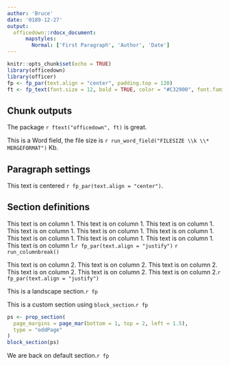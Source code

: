 ```yaml
---
author: 'Bruce'
date: '0189-12-27'
output: 
  officedown::rdocx_document:
      mapstyles:
        Normal: ['First Paragraph', 'Author', 'Date']
---
```


```r
knitr::opts_chunk$set(echo = TRUE)
library(officedown)
library(officer)
fp <- fp_par(text.align = "center", padding.top = 120)
ft <- fp_text(font.size = 12, bold = TRUE, color = "#C32900", font.family = "Cambria")
```

## Chunk outputs

The package `r ftext("officedown", ft)` is great. 

This is a Word field, the file size is `r run_word_field("FILESIZE \\k \\* MERGEFORMAT")` Kb. 

## Paragraph settings

This text is centered `r fp_par(text.align = "center")`.

## Section definitions

<!---BLOCK_MULTICOL_START--->

This text is on column 1. This text is on column 1.
This text is on column 1. This text is on column 1.
This text is on column 1. This text is on column 1.
This text is on column 1. This text is on column 1.
This text is on column 1. This text is on column 1.`r fp_par(text.align = "justify")`
`r run_columnbreak()`

This text is on column 2.
This text is on column 2.
This text is on column 2.
This text is on column 2.
This text is on column 2.
This text is on column 2.`r fp_par(text.align = "justify")`

<!---BLOCK_MULTICOL_STOP{widths: [3,3], space: 0.2, sep: true}--->


<!---BLOCK_LANDSCAPE_START--->

This is a landscape section.`r fp`

<!---BLOCK_LANDSCAPE_STOP--->


This is a custom section using `block_section`.`r fp`

```r
ps <- prop_section(
  page_margins = page_mar(bottom = 1, top = 2, left = 1.5),
  type = "oddPage"
)
block_section(ps)
```

We are back on default section.`r fp`

